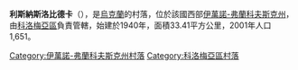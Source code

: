 {{coord|48|36|31|N|24|58|18|E|scale:30000|display=title}}

'''利斯納斯洛比德卡'''（{{lang-uk|Лісна Слобідка}}），是[[烏克蘭|烏克蘭]]的村落，位於該國西部[[伊萬諾-弗蘭科夫斯克州|伊萬諾-弗蘭科夫斯克州]]，由[[科洛梅亞區|科洛梅亞區]]負責管轄，始建於1940年，面積33.41平方公里，2001年人口1,651。

{{DEFAULTSORT:Лісна Слобідка}}
[[Category:伊萬諾-弗蘭科夫斯克州村落|Category:伊萬諾-弗蘭科夫斯克州村落]]
[[Category:科洛梅亞區村落|Category:科洛梅亞區村落]]


{{IvanoFrankivsk-geo-stub}}